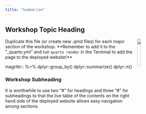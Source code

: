 ```yaml
---
title: "Summarize"
---
```


## Workshop Topic Heading

<img src = "images/nceas_logo_square.png" align = "right" width = "15%" />

Duplicate this file (or create new .qmd files) for each major section of the workshop. **Remember to add it to the "_quarto.yml" and run `quarto render` in the Terminal to add the page to the deployed website!**


magrittr:: %>%
dplyr::group_by()
dplyr::summarize()
dplyr::n()

### Workshop Subheading

It is worthwhile to use two "#" for headings and three "#" for subheadings to that the live table of the contents on the right hand side of the deployed website allows easy navigation among sections.
